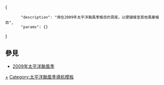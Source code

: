 <includeonly><!-- 在這裡加入模板的保護標識 --></includeonly><noinclude>{{Documentation subpage}}</noinclude>
<!-- 在本行下編輯模板說明 -->
<templatedata>
{
        "description": "用在2009年太平洋颱風季條目的頁尾，以便鏈接至其他風暴條目",
        "params": {}
}
</templatedata>

== 參見 ==
* [[2009年太平洋颱風季]]
<includeonly>
<!-- 本行下加入模板的分類 -->
[[Category:2009年太平洋颱風季|+]]
[[Category:太平洋颱風季導航模板]]
</includeonly>